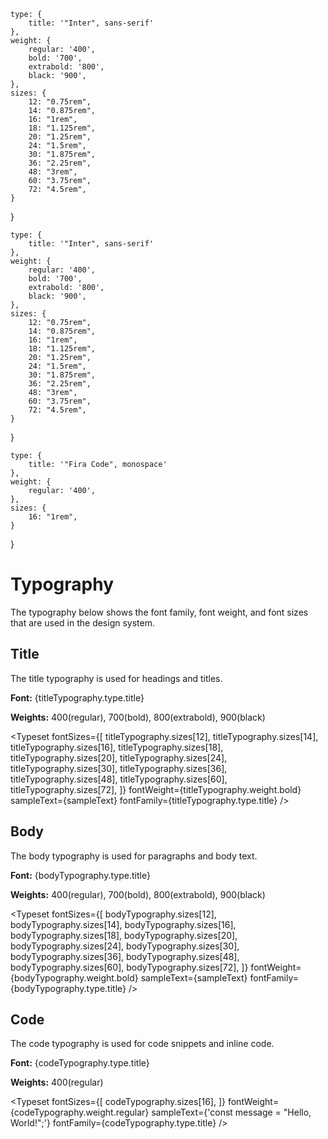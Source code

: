 
<Meta title='Design System/Typography'/>

    type: {
        title: '"Inter", sans-serif'
    },
    weight: {
        regular: '400',
        bold: '700',
        extrabold: '800',
        black: '900',
    },
    sizes: {
        12: "0.75rem",
        14: "0.875rem",
        16: "1rem",
        18: "1.125rem",
        20: "1.25rem",
        24: "1.5rem",
        30: "1.875rem",
        36: "2.25rem",
        48: "3rem",
        60: "3.75rem",
        72: "4.5rem",
    }
}

    type: {
        title: '"Inter", sans-serif'
    },
    weight: {
        regular: '400',
        bold: '700',
        extrabold: '800',
        black: '900',
    },
    sizes: {
        12: "0.75rem",
        14: "0.875rem",
        16: "1rem",
        18: "1.125rem",
        20: "1.25rem",
        24: "1.5rem",
        30: "1.875rem",
        36: "2.25rem",
        48: "3rem",
        60: "3.75rem",
        72: "4.5rem",
    }
}

    type: {
        title: '"Fira Code", monospace'
    },
    weight: {
        regular: '400',
    },
    sizes: {
        16: "1rem",
    }
}


# Typography

The typography below shows the font family, font weight, and font sizes that are used in the design system.

## Title

The title typography is used for headings and titles.

**Font:** {titleTypography.type.title}
 
**Weights:** 400(regular), 700(bold), 800(extrabold), 900(black)

<Typeset 
    fontSizes={[
        titleTypography.sizes[12],
        titleTypography.sizes[14],
        titleTypography.sizes[16],
        titleTypography.sizes[18],
        titleTypography.sizes[20],
        titleTypography.sizes[24],
        titleTypography.sizes[30],
        titleTypography.sizes[36],
        titleTypography.sizes[48],
        titleTypography.sizes[60],
        titleTypography.sizes[72],
    ]}
    fontWeight={titleTypography.weight.bold}
    sampleText={sampleText}
    fontFamily={titleTypography.type.title}
/>

## Body

The body typography is used for paragraphs and body text.

**Font:** {bodyTypography.type.title}
 
**Weights:** 400(regular), 700(bold), 800(extrabold), 900(black)

<Typeset 
    fontSizes={[
        bodyTypography.sizes[12],
        bodyTypography.sizes[14],
        bodyTypography.sizes[16],
        bodyTypography.sizes[18],
        bodyTypography.sizes[20],
        bodyTypography.sizes[24],
        bodyTypography.sizes[30],
        bodyTypography.sizes[36],
        bodyTypography.sizes[48],
        bodyTypography.sizes[60],
        bodyTypography.sizes[72],
    ]}
    fontWeight={bodyTypography.weight.bold}
    sampleText={sampleText}
    fontFamily={bodyTypography.type.title}
/>

## Code

The code typography is used for code snippets and inline code.

**Font:** {codeTypography.type.title}
 
**Weights:** 400(regular)

<Typeset 
    fontSizes={[
        codeTypography.sizes[16],
    ]}
    fontWeight={codeTypography.weight.regular}
    sampleText={'const message = "Hello, World!";'}
    fontFamily={codeTypography.type.title}
/>
